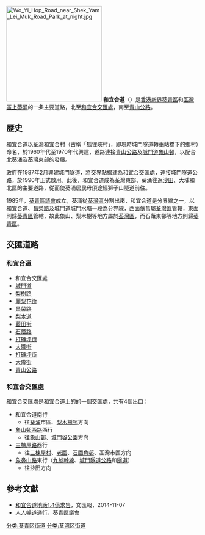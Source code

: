 {{Coord|22.3729533|114.1363862|source:GoogleMaps|display=title}}
{{Unreferenced |time=2010-09-29T14:19:33+00:00 }}
{{Infobox Hong Kong Road
| 中文街道名稱 = 和宜合道
| 英文街道名稱 = Wo Yi Hop Road
| 圖片 = File:HK LeiMukShueEstate 1.JPG
| 圖片說明 = 和宜合道北段
| 隸屬幹線 = 
| 隸屬幹線2 = 
| 路段總長度 = 2.4
| 車速限制 = 
| 行車線數量 = 
| 所在地區 = [[新界|新界]][[上葵涌|上葵涌]]
| 起點 = [[荃灣區|荃灣區]][[城門谷|城門谷]][[和宜合交匯處|和宜合交匯處]]
| 終點 = [[葵青區|葵青區]][[北葵涌|北葵涌]][[石梨貝|石梨貝]][[青山公路－葵涌段|青山公路]]
| 命名日期 = 1964年（[[青山公路－葵涌段|青山道]]至[[梨木道|梨木道]]）<br />1970年3月6日（梨木道至[[城門道|城門道]]）<ref>憲示第五三五號：〈新界民政署：街道命名〉，《香港政府憲報》第一一二卷第十期，1970年3月6日。</ref>
| 通車日期 = 1964年
}}
[[File:Wo_Yi_Hop_Road_near_Shek_Yam_Lei_Muk_Road_Park_at_night.jpg|250px]]
'''和宜合道'''（{{lang-en|Wo Yi Hop Road}}）是[[香港|香港]][[新界|新界]][[葵青區|葵青區]]和[[荃灣區|荃灣區]][[上葵涌|上葵涌]]的一条主要道路，北至[[和宜合交匯處|和宜合交匯處]]，南至[[青山公路－葵涌段|青山公路]]。

==歷史==
和宜合道以荃灣和宜合村（古稱「狐狸峽村」，即現時城門隧道轉車站橋下的鄉村）命名，於1960年代至1970年代興建，道路連接[[青山公路－葵涌段|青山公路]]及[[城門道|城門道]][[象山邨|象山邨]]，以配合[[北葵涌|北葵涌]]及荃灣東部的發展。

政府在1987年2月興建城門隧道，將交界點擴建為和宜合交匯處，連接城門隧道公路，於1990年正式啟用。此後，和宜合道成為荃灣東部、葵涌往返[[沙田_(香港)|沙田]]、大埔和北區的主要道路，從而使葵涌居民毋須途經獅子山隧道前往。

1985年，[[葵青區|葵青區議會]]成立，葵涌從[[荃灣區|荃灣區]]分割出來，和宜合道是分界線之一，以和宜合道、[[昌榮路|昌榮路]]及城門道城門水塘一段為分界線，西面依舊屬[[荃灣區|荃灣區]]管轄，東面則歸[[葵青區|葵青區]]管轄，故此象山、梨木樹等地方屬於[[荃灣區|荃灣區]]，而石蔭東邨等地方則歸[[葵青區|葵青區]]。

==交匯道路==
===和宜合道===
*和宜合交匯處
*[[城門道|城門道]]
*[[梨樹路|梨樹路]]
*[[麗梨花街|麗梨花街]]
*[[昌榮路|昌榮路]]
*[[梨木道|梨木道]]
*[[藍田街|藍田街]]
*[[石蔭路|石蔭路]]
*[[打磚坪街|打磚坪街]]
*[[大隴街|大隴街]]
*[[打磚坪街|打磚坪街]]
*[[大隴街|大隴街]]
*[[青山公路－葵涌段|青山公路]]

===和宜合交匯處===
和宜合交匯處是和宜合道上的的一個交匯處，共有4個出口：
*和宜合道南行
**往[[葵涌|葵涌]]市區、[[梨木樹邨|梨木樹邨]]方向
*[[象山邨西路|象山邨西路]]西行
**往[[象山邨|象山邨]]、[[城門谷公園|城門谷公園]]方向
*[[三棟屋路|三棟屋路]]西行
**往[[三棟屋村|三棟屋村]]、[[老圍|老圍]]、[[石圍角邨|石圍角邨]]、荃灣市區方向
*[[象鼻山路|象鼻山路]]東行（[[九號幹線|九號幹線]]、[[城門隧道公路|城門隧道公路]]和[[城門隧道|隧道]]）
**往沙田方向

== 參考文獻 ==
{{reflist}}
*[http://paper.wenweipo.com/2014/11/07/FI1411070031.htm 和宜合道地廠1.4億求售]{{Wayback|url=http://paper.wenweipo.com/2014/11/07/FI1411070031.htm |date=20210106221735 }}，文匯報，2014-11-07
*[http://www.districtcouncils.gov.hk/kwt/doc/2012_2015/common/committee_meetings_doc/TTC/6027/02.pdf 人人暢道通行]{{Wayback|url=http://www.districtcouncils.gov.hk/kwt/doc/2012_2015/common/committee_meetings_doc/TTC/6027/02.pdf |date=20210107015415 }}，葵青區議會

[[分类:葵青区街道|分类:葵青区街道]]
[[分类:荃湾区街道|分类:荃湾区街道]]